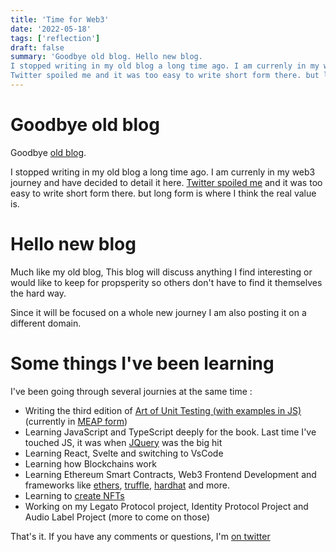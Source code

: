 ```yaml
---
title: 'Time for Web3'
date: '2022-05-18'
tags: ['reflection']
draft: false
summary: 'Goodbye old blog. Hello new blog.
I stopped writing in my old blog a long time ago. I am currenly in my web3 journey and have decided to detail it here. 
Twitter spoiled me and it was too easy to write short form there. but long form is where I think the real value is.'
---
```


# Goodbye old blog

Goodbye [old blog](https://osherove.com/blog).

I stopped writing in my old blog a long time ago. I am currenly in my web3 journey and have decided to detail it here. 
[Twitter spoiled me](https://twitter.com/royosherove) and it was too easy to write short form there. but long form is where I think the real value is.

# Hello new blog
Much like my old blog, This blog will discuss anything I find interesting 
or would like to keep for propsperity so others don't have to find it themselves the hard way.

Since it will be focused on a whole new journey I am also posting it on a different domain.

# Some things I've been learning

I've been going through several journies at the same time :

* Writing the third edition of [Art of Unit Testing (with examples in JS)](https://artofunittesting.com) (currently in [MEAP form](https://www.manning.com/books/the-art-of-unit-testing-third-edition))
* Learning JavaScript and TypeScript deeply for the book. Last time I've touched JS, it was when [JQuery](https://jquery.com/) was the big hit
* Learning React, Svelte and switching to VsCode 
* Learning how Blockchains work
* Learning Ethereum Smart Contracts, Web3 Frontend Development and frameworks like [ethers](https://docs.ethers.io/v5/), [truffle](https://trufflesuite.com/), [hardhat](https://hardhat.org/) and more.
* Learning to [create NFTs](https://boredweb3.com)
* Working on my Legato Protocol project, Identity Protocol Project and Audio Label Project (more to come on those)

That's it. If you have any comments or questions, I'm [on twitter](https://twitter.com/royosherove)